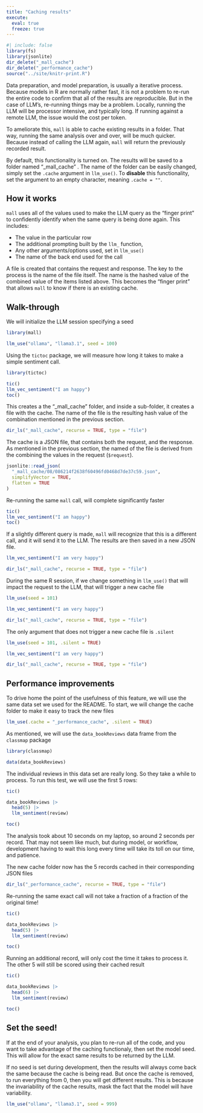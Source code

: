 ```yaml
---
title: "Caching results"
execute:
  eval: true
  freeze: true
---
```


```r
#| include: false
library(fs)
library(jsonlite)
dir_delete("_mall_cache")
dir_delete("_performance_cache")
source("../site/knitr-print.R")
```

Data preparation, and model preparation, is usually a iterative process. Because
models in R are normally rather fast,   it is not a problem to re-run the
entire code to confirm that all of the results are reproducible. But in
the case of LLM's, re-running things may be a problem. Locally, running the 
LLM will be processor intensive, and typically long. If running against a remote
LLM, the issue would the cost per token. 

To ameliorate this, `mall` is able to cache existing results in a folder. That way, 
running the same analysis over and over, will be much quicker. Because instead of
calling the LLM again, `mall` will return the previously recorded result. 

By default, this functionality is turned on. The results will be saved to a folder
named "_mall_cache" . The name of the folder can be easily changed, simply set
the `.cache` argument in `llm_use()`. To **disable** this functionality, set
the argument to an empty character, meaning `.cache = ""`.

## How it works

`mall` uses all of the values used to make the LLM query as the "finger print"
to confidently identify when the same query is being done again. This includes:

- The value in the particular row
- The additional prompting built by the `llm_` function,
- Any other arguments/options used, set in `llm_use()`
- The name of the back end used for the call

A file is created that contains the request and response. The key to the process
is the name of the file itself. The name is the hashed value of the combined
value of the items listed above. This becomes the "finger print" that allows 
`mall` to know if there is an existing cache. 

## Walk-through 

We will initialize the LLM session specifying a seed

```r
library(mall)

llm_use("ollama", "llama3.1", seed = 100)
```

Using the `tictoc` package, we will measure how long it takes to make a simple
sentiment call. 

```r
library(tictoc)

tic()
llm_vec_sentiment("I am happy")
toc()
```

This creates a the "_mall_cache" folder, and inside a sub-folder, it creates a 
file with the cache. The name of the file is the resulting hash value of the
combination mentioned in the previous section. 

```r
dir_ls("_mall_cache", recurse = TRUE, type = "file")
```

The cache is a JSON file, that contains both the request, and the response. As
mentioned in the previous section, the named of the file is derived from the
combining the values in the request (`$request`).

```r
jsonlite::read_json(
  "_mall_cache/08/086214f2638f60496fd0468d7de37c59.json",
  simplifyVector = TRUE,
  flatten = TRUE
)
```

Re-running the same `mall` call, will complete significantly faster

```r
tic()
llm_vec_sentiment("I am happy")
toc()
```

If a slightly different query is made, `mall` will recognize that this is a
different call, and it will send it to the LLM. The results are then saved in a 
new JSON file. 

```r
llm_vec_sentiment("I am very happy")

dir_ls("_mall_cache", recurse = TRUE, type = "file")
```

During the same R session, if we change something in `llm_use()` that will
impact the request to the LLM, that will trigger a new cache file

```r
llm_use(seed = 101)

llm_vec_sentiment("I am very happy")

dir_ls("_mall_cache", recurse = TRUE, type = "file")
```

The only argument that does not trigger a new cache file is `.silent`

```r
llm_use(seed = 101, .silent = TRUE)

llm_vec_sentiment("I am very happy")

dir_ls("_mall_cache", recurse = TRUE, type = "file")
```

## Performance improvements 

To drive home the point of the usefulness of this feature, we will use the
same data set we used for the README. To start, we will change the cache folder
to make it easy to track the new files

```r
llm_use(.cache = "_performance_cache", .silent = TRUE)
```
As mentioned, we will use the `data_bookReviews` data frame from the `classmap`
package

```r
library(classmap)

data(data_bookReviews)
```

The individual reviews in this data set are really long. So they take a while to
process. To run this test, we will use the first 5 rows: 

```r
tic()

data_bookReviews |>
  head(5) |>
  llm_sentiment(review)

toc()
```

The analysis took about 10 seconds on my laptop, so around 2 seconds per record.
That may not seem like much, but during model, or workflow, development having
to wait this long every time will take its toll on our time, and patience.

The new cache folder now has the 5 records cached in their corresponding 
JSON files

```r
dir_ls("_performance_cache", recurse = TRUE, type = "file")
```

Re-running the same exact call will not take a fraction of a fraction of the
original time!

```r
tic()

data_bookReviews |>
  head(5) |>
  llm_sentiment(review)

toc()
```

Running an additional record, will only cost the time it takes to process it.
The other 5 will still be scored using their cached result

```r
tic()

data_bookReviews |>
  head(6) |>
  llm_sentiment(review)

toc()
```

## Set the seed!

If at the end of your analysis, you plan to re-run all of the code, and you
want to take advantage of the caching functionaly, then set the model seed. This
will allow for the exact same results to be returned by the LLM.

If no seed is set during development, then the results will always come back 
the same because the cache is being read. But once the cache is removed, to run 
everything from 0, then you will get different results. This is because the 
invariability of the cache results, mask the fact that the model will have 
variability. 

```r
llm_use("ollama", "llama3.1", seed = 999)
```

